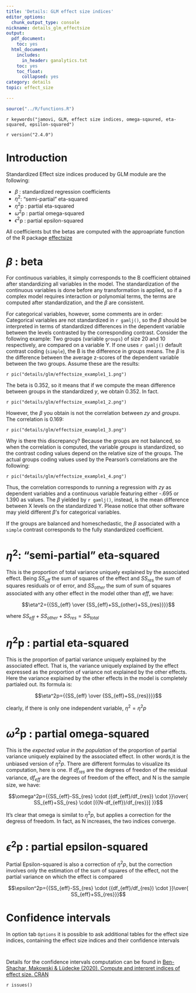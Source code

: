 ```yaml
---
title: 'Details: GLM effect size indices'
editor_options:
  chunk_output_type: console
nickname: details_glm_effectsize
output:
  pdf_document:
    toc: yes
  html_document:
    includes:
      in_header: ganalytics.txt
    toc: yes
    toc_float:
      collapsed: yes
category: details
topic: effect_size

---
```



```r
source("../R/functions.R")
```

`r keywords("jamovi, GLM, effect size indices, omega-sqaured, eta-squared, epsilon-squared")`

`r version("2.4.0")` 

  
# Introduction

Standardized Effect size indices produced by GLM module are the following:

  - $\beta$ : standardized regression coefficients
  - $\eta^2$: "semi-partial" eta-squared 
  - $\eta^2$p : partial eta-squared
  - $\omega^2$p : partial omega-squared 
  - $\epsilon^2$p : partial epsilon-squared 

All coefficients but the betas are computed with the approapriate function of the R package [effectsize](https://cran.r-project.org/web/packages/effectsize/index.html)

# $\beta$ : beta

For continuous variables, it simply corresponds to the B coefficient obtained after standardizing all variables in the model. The standardization of the continuous variables is done before any transformation is applied, so if a complex model requires interaction or polynomial terms, the terms are computed after standardization, and the $\beta$ are consistent.

For categorical variables, however, some comments are in order: Categorical variables are not standardized in `r gamlj()`, so the $\beta$ should be interpreted in terms of standardized differences in the dependent variable between the levels contrasted by the corresponding contrast. Consider the following example: Two groups (variable `groups`) of size 20 and 10 respectively, are compared on a variable Y. If one uses `r gamlj()` default contrast coding (`simple`), the B is the difference in groups means. The $\beta$ is the difference between the average z-scores of the dependent variable between the two groups. 
Assume these are the results:

`r pic("details/glm/effectsize_example1_1.png")`

The beta is 0.352, so it means that if we compute the mean difference  between groups in the standardized _y_, we obtain 0.352. In fact. 

`r pic("details/glm/effectsize_example1_2.png")`

However, the $\beta$ you obtain is not the correlation between _zy_ and _groups_. The correlation is 0.169:

`r pic("details/glm/effectsize_example1_3.png")`

Why is there this discrepancy? Because the groups are not balanced, so when the correlation is computed, the variable _groups_ is standardized, so the contrast coding values depend on the relative size of the groups. The actual groups coding values used by the Pearson's correlations are the following:

`r pic("details/glm/effectsize_example1_4.png")`

Thus, the correlation corresponds to running a regression with _zy_ as dependent variables and a continuous variable featuring either -.695 or 1.390 as values. The $\beta$ yielded by `r gamlj()`, instead, is the mean difference between X levels on the standardized Y. Please notice that other software may yield different  $\beta$'s for categorical variables. 

If the groups are balanced and homeschedastic, the $\beta$ associated with a `simple` contrast corresponds to the fully standardized coefficient.


# $\eta^2$: "semi-partial" eta-squared 

This is the proportion of total variance uniquely explained by the associated effect. Being $SS_{eff}$ the sum of squares of the effect and $SS_{res}$ the sum of squares residuals or of error, and $SS_{other}$ the sum of sum of squares associated with any other effect in the model other than $eff$, we have:

$$\eta^2={{SS_{eff} \over {SS_{eff}+SS_{other}+SS_{res}}}}$$

where $SS_{eff}+SS_{other}+SS_{res}=SS_{total}$

# $\eta^2$p : partial eta-squared

This is the proportion of partial variance uniquely explained by the associated effect. That is, the variance uniquely explained by the effect expressed as the proportion of variance not explained by the other effects. Here the variance explained by the other effects in the model is completely partialed out. Its formula is:

$$\eta^2p={{SS_{eff} \over {SS_{eff}+SS_{res}}}}$$

clearly, if there is only one independent variable, $\eta^2=\eta^2p$

# $\omega^2$p : partial omega-squared 

This is the _expected value in the population_ of the proportion of partial variance uniquely explained by the associated effect. In other words,it is the unbiased version of $\eta^2p$. There are different formulas to visualize its computation, here is one. If $df_{res}$ are the degrees of freedon of the residual variance, $df_{eff}$ are the degrees of freedom of the effect, and N is the sample size, we have:

$$\omega^2p={{SS_{eff}-SS_{res} \cdot ({df_{eff}/df_{res}) \cdot }}\over{ SS_{eff}+SS_{res} \cdot [({N-df_{eff})/df_{res}}]
}}$$

It's clear that omega is similat to $\eta^2p$, but applies a correction for the degress of freedom. In fact, as N increases, the two indices converge.

# $\epsilon^2$p : partial epsilon-squared 

Partial Epsilon-squared is also a correction of $\eta^2p$, but the correction involves only the estimation of the sum of squares of the effect, not the partial variance on which the effect is compared

$$\epsilon^2p={{SS_{eff}-SS_{res} \cdot ({df_{eff}/df_{res}) \cdot }}\over{ SS_{eff}+SS_{res}}}$$

# Confidence intervals

In option tab `Options` it is possible to ask additional tables for the effect size indices, containing the effect size indices and their confidence intervals

<img src="details/glm/detail_effectsize1.png" class="img-responsive" alt="">

<img src="details/glm/detail_effectsize2.png" class="img-responsive" alt="">

Details for the confidence intervals computation can be found in [Ben-Shachar, Makowski & Lüdecke (2020). Compute and interpret indices of effect size. CRAN](https://github.com/easystats/effectsize)





`r issues()`
